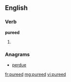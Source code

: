 ==English==
===Verb===
'''pureed'''
# {{past of|[[puree]]}}

===Anagrams===
* {{alphagram|deepru}} [[perdue#English|perdue]]

[[fr:pureed]]
[[mg:pureed]]
[[vi:pureed]]